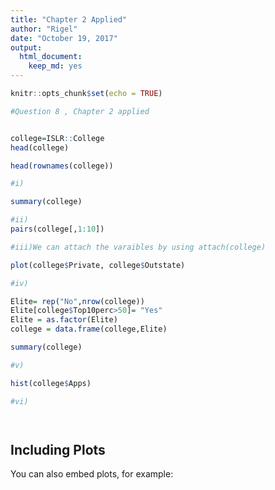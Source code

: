 ```yaml
---
title: "Chapter 2 Applied"
author: "Rigel"
date: "October 19, 2017"
output: 
  html_document: 
    keep_md: yes
---
```


```r
knitr::opts_chunk$set(echo = TRUE)
```



```r

#Question 8 , Chapter 2 applied


college=ISLR::College
head(college)

head(rownames(college))

#i)

summary(college)

#ii)
pairs(college[,1:10])

#iii)We can attach the varaibles by using attach(college)

plot(college$Private, college$Outstate)

#iv) 

Elite= rep("No",nrow(college))
Elite[college$Top10perc>50]= "Yes"
Elite = as.factor(Elite)
college = data.frame(college,Elite)

summary(college)

#v)

hist(college$Apps)

#vi) 




```

## Including Plots

You can also embed plots, for example:


